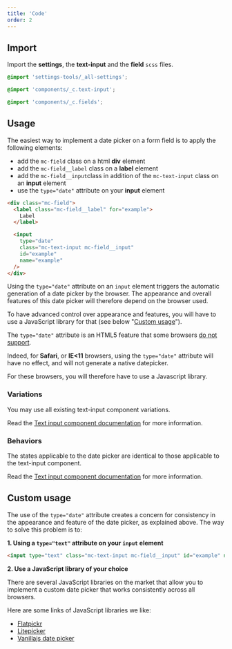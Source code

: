 ```yaml
---
title: 'Code'
order: 2
---
```


## Import

Import the **settings**, the **text-input** and the **field** `scss` files.

```scss
@import 'settings-tools/_all-settings';

@import 'components/_c.text-input';

@import 'components/_c.fields';
```

## Usage

The easiest way to implement a date picker on a form field is to apply the following elements:

- add the `mc-field` class on a html **div** element
- add the `mc-field__label` class on a **label** element
- add the `mc-field__input`class in addition of the `mc-text-input` class on an **input** element
- use the `type="date"` attribute on your **input** element

```html
<div class="mc-field">
  <label class="mc-field__label" for="example">
    Label
  </label>

  <input
    type="date"
    class="mc-text-input mc-field__input"
    id="example"
    name="example"
  />
</div>
```

<Highlight theme="warning" title="date picker appearance">

  Using the `type="date"` attribute on an `input` element triggers the automatic generation of a date picker by the browser. The appearance and overall features of this date picker will therefore depend on the browser used.

  To have advanced control over appearance and features, you will have to use a JavaScript library for that (see below "[Custom usage](/Components/Form/Datepicker/code/#custom-usage)").

</Highlight>

<Highlight theme="warning" title="Browser support">

  The `type="date"` attribute is an HTML5 feature that some browsers [do not support](https://caniuse.com/#feat=input-datetime).

  Indeed, for **Safari**, or **IE<11** browsers, using the `type="date"` attribute will have no effect, and will not generate a native datepicker.

  For these browsers, you will therefore have to use a Javascript library.

</Highlight>

<Preview path="default" />

### Variations

You may use all existing text-input component variations.

Read the [Text input component documentation](/Components/Form/TextInput/code/#available-sizes) for more information.

### Behaviors

The states applicable to the date picker are identical to those applicable to the text-input component.

Read the [Text input component documentation](/Components/Form/TextInput/code/#behaviors) for more information.

## Custom usage

The use of the `type="date"` attribute creates a concern for consistency in the appearance and feature of the date picker, as explained above. The way to solve this problem is to:

**1. Using a `type="text"` attribute on your `input` element**

```html
<input type="text" class="mc-text-input mc-field__input" id="example" name="example" />
```

**2. Use a JavaScript library of your choice**

There are several JavaScript libraries on the market that allow you to implement a custom date picker that works consistently across all browsers.

<Highlight theme="tips">

  Here are some links of JavaScript libraries we like:
  - [Flatpickr](https://github.com/flatpickr/flatpickr)
  - [Litepicker](https://github.com/wakirin/Litepicker)
  - [Vanillajs date picker](https://github.com/mymth/vanillajs-datepicker)

</Highlight>
